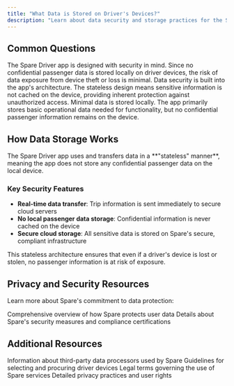 ```yaml
---
title: "What Data is Stored on Driver's Devices?"
description: "Learn about data security and storage practices for the Spare Driver app, including privacy protections and compliance measures"
---
```


## Common Questions

<AccordionGroup>
  <Accordion title="Is there a risk of a data breach on devices used by drivers?">
    The Spare Driver app is designed with security in mind. Since no confidential passenger data is stored locally on driver devices, the risk of data exposure from device theft or loss is minimal.
  </Accordion>
  
  <Accordion title="How can I ensure data stored on driver devices is secure?">
    Data security is built into the app's architecture. The stateless design means sensitive information is not cached on the device, providing inherent protection against unauthorized access.
  </Accordion>
  
  <Accordion title="How much data is stored on driver devices?">
    Minimal data is stored locally. The app primarily stores basic operational data needed for functionality, but no confidential passenger information remains on the device.
  </Accordion>
</AccordionGroup>

## How Data Storage Works

<Info>
The Spare Driver app uses and transfers data in a **"stateless" manner**, meaning the app does not store any confidential passenger data on the local device.
</Info>

### Key Security Features

- **Real-time data transfer**: Trip information is sent immediately to secure cloud servers
- **No local passenger data storage**: Confidential information is never cached on the device
- **Secure cloud storage**: All sensitive data is stored on Spare's secure, compliant infrastructure

<Tip>
This stateless architecture ensures that even if a driver's device is lost or stolen, no passenger information is at risk of exposure.
</Tip>

## Privacy and Security Resources

Learn more about Spare's commitment to data protection:

<CardGroup cols={2}>
  <Card title="Privacy Policy" href="https://sparelabs.com/en/privacy-policy" icon="shield-check">
    Comprehensive overview of how Spare protects user data
  </Card>
  
  <Card title="Security & Compliance" href="https://sparelabs.com/en/security" icon="lock">
    Details about Spare's security measures and compliance certifications
  </Card>
</CardGroup>

## Additional Resources

<CardGroup cols={2}>
  <Card title="System Data Processors" href="https://sparelabs.com/en/subprocessors" icon="server">
    Information about third-party data processors used by Spare
  </Card>
  
  <Card title="Device Selection and Procurement" href="https://help.sparelabs.com/en/articles/8976966-device-selection-and-procurement" icon="tablet">
    Guidelines for selecting and procuring driver devices
  </Card>
  
  <Card title="Terms of Use" href="https://sparelabs.com/en/terms-of-use" icon="file-contract">
    Legal terms governing the use of Spare services
  </Card>
  
  <Card title="Privacy Policy" href="https://sparelabs.com/en/privacy-policy" icon="user-shield">
    Detailed privacy practices and user rights
  </Card>
</CardGroup>
